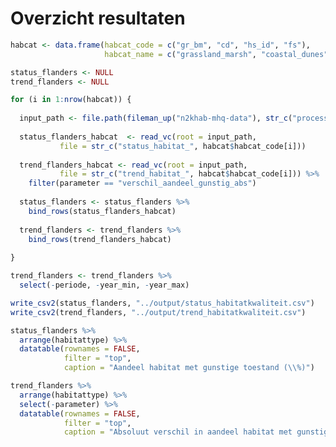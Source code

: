 # Overzicht resultaten

```r

habcat <- data.frame(habcat_code = c("gr_bm", "cd", "hs_id", "fs"),
                     habcat_name = c("grassland_marsh", "coastal_dunes", "heath_inland_dunes", "forests"))

status_flanders <- NULL
trend_flanders <- NULL

for (i in 1:nrow(habcat)) {
  
  input_path <- file.path(fileman_up("n2khab-mhq-data"), str_c("processed/lsvi_mhq/", habcat$habcat_name[i],"/result"))
  
  status_flanders_habcat  <- read_vc(root = input_path,
           file = str_c("status_habitat_", habcat$habcat_code[i]))
  
  trend_flanders_habcat <- read_vc(root = input_path,
           file = str_c("trend_habitat_", habcat$habcat_code[i])) %>%
    filter(parameter == "verschil_aandeel_gunstig_abs")
  
  status_flanders <- status_flanders %>%
    bind_rows(status_flanders_habcat)
  
  trend_flanders <- trend_flanders %>%
    bind_rows(trend_flanders_habcat)
  
}

trend_flanders <- trend_flanders %>%
  select(-periode, -year_min, -year_max)

write_csv2(status_flanders, "../output/status_habitatkwaliteit.csv")
write_csv2(trend_flanders, "../output/trend_habitatkwaliteit.csv")
```


```r
status_flanders %>%
  arrange(habitattype) %>%
  datatable(rownames = FALSE,
            filter = "top",
            caption = "Aandeel habitat met gunstige toestand (\\%)")
```

```r
trend_flanders %>%
  arrange(habitattype) %>%
  select(-parameter) %>%
  datatable(rownames = FALSE,
            filter = "top",
            caption = "Absoluut verschil in aandeel habitat met gunstige toestand  (\\%)")
```
